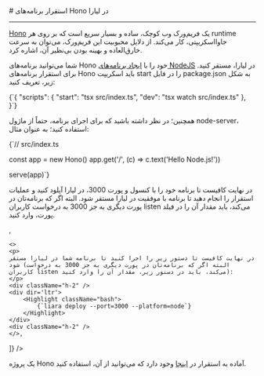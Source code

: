 

<Layout>
<Head>
<title>مستندات استقرار برنامه‌های Hono - لیارا</title>
</Head>
# استقرار برنامه‌های Hono در لیارا
<hr className="mb-2" />

<a href="https://hono.dev/" className="text-[#2196f3] ">Hono</a>
یک فریم‌ورک وب کوچک، ساده و بسیار سریع است که بر روی هر runtime جاوااسکریپتی، کار می‌کند. از دلایل 
محبوبیت این فریم‌ورک، می‌توان به سرعت خارق‌العاده و بهینه بودن بی‌نظیر آن، اشاره کرد. 

<div className='h-2' />


شما می‌توانید برنامه‌های Hono خود را با <a href="../../how-tos/create-app" className="text-[#2196f3] ">ایجاد برنامه‌های NodeJS</a> در لیارا، مستقر کنید.
برای استقرار برنامه‌های Hono باید اسکریپت <Important>start</Important> را در فایل <Important>package.json</Important> به شکل زیر، تعریف کنید:

<div className="h-2" />
<div dir='ltr'>
    <Highlight className="json">
        {`{
    "scripts": {
    "start": "tsx src/index.ts",
    "dev": "tsx watch src/index.ts"
  },
}`}
    </Highlight>
</div>
<div className="h-2" />

همچنین؛ در نظر داشته باشید که برای اجرای برنامه، حتماً از ماژول <Important>node-server</Important>، استفاده کنید؛ به عنوان مثال:

<div className="h-2" />
<div dir='ltr'>
    <Highlight className="js">
        {`// src/index.ts

const app = new Hono()
app.get('/', (c) => c.text('Hello Node.js!'))

serve(app)`}
    </Highlight>
</div>

<Section id="deploy" title="استقرار برنامه" />
<Tabs 
    tabs={["Liara Console", "Liara CLI"]} 
    content={[
    <>
    <p>
    در نهایت کافیست تا برنامه خود را با کنسول و پورت 3000، در لیارا آپلود کنید و عملیات استقرار را انجام دهید تا برنامه با موفقیت در لیارا مستقر شود. البته اگر که برنامه‌تان در پورت دیگری به جز 3000 به درخواست کاربران listen می‌کند، باید مقدار آن را در فیلد پورت، وارد کنید.
    </p>
    </>,

    <>
    <p>
    در نهایت کافیست تا دستور زیر را اجرا کنید تا برنامه شما در لیارا مستقر شود (البته اگر که برنامه‌تان در پورت دیگری به جز 3000 به درخواست کاربران listen می‌کند، باید در دستور زیر، مقدار آن را وارد کنید):
    </p>
    <div className="h-2" />
    <div dir='ltr'>
        <Highlight className="bash">
            {`liara deploy --port=3000 --platform=node`}
        </Highlight>
    </div>
    <div className="h-2" />
    </>,

]} 
/>

<Alert variant="success">
<p>
یک پروژه Hono آماده به استقرار در <a href="https://github.com/liara-cloud/hono-getting-started" className="text-[#2196f3] ">اینجا</a> وجود دارد که می‌توانید از آن، استفاده کنید.
</p>
</Alert>

</Layout>